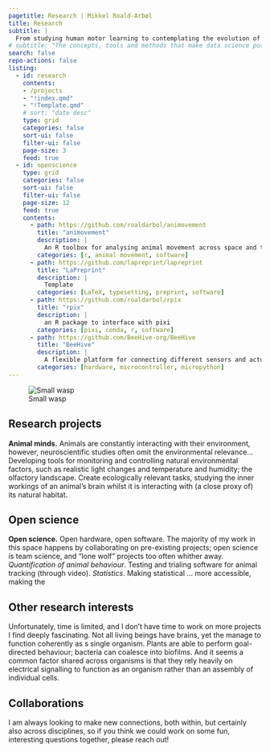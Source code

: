 ```yaml
---
pagetitle: Research | Mikkel Roald-Arbøl
title: Research
subtitle: |
  From studying human motor learning to contemplating the evolution of consciousness, it's been a windy road. My work is comparative and interdisciplinary by nature: Animal behaviour, behavioural ecology, neuroethology, comparative neuroscience, movement ecology. 
# subtitle: "The concepts, tools and methods that make data science possible."
search: false
repo-actions: false
listing:
  - id: research
    contents: 
    - /projects
    - "!index.qmd"
    - "!Template.qmd"
    # sort: "date desc"
    type: grid
    categories: false
    sort-ui: false
    filter-ui: false
    page-size: 3
    feed: true
  - id: openscience
    type: grid
    categories: false
    sort-ui: false
    filter-ui: false
    page-size: 12
    feed: true
    contents: 
      - path: https://github.com/roaldarbol/animovement
        title: "animovement"
        description: |
          An R toolbox for analysing animal movement across space and time.
        categories: [r, animal movement, software]
      - path: https://github.com/lapreprint/lapreprint
        title: "LaPreprint"
        description: |
          Template
        categories: [LaTeX, typesetting, preprint, software]
      - path: https://github.com/roaldarbol/rpix
        title: "rpix"
        description: |
          an R package to interface with pixi
        categories: [pixi, conda, r, software]
      - path: https://github.com/BeeHive-org/BeeHive
        title: "BeeHive"
        description: |
          A flexible platform for connecting different sensors and actuators
        categories: [hardware, microcontroller, micropython]
---
```


![Small wasp](images/small-wasp.png)

## Research projects

**Animal minds.** Animals are constantly interacting with their environment, however, neuroscientific studies often omit the environmental relevance... Developing tools for monitoring and controlling natural environmental factors, such as realistic light changes and temperature and humidity; the olfactory landscape. Create ecologically relevant tasks, studying the inner workings of an animal's brain whilst it is interacting with (a close proxy of) its natural habitat.

::: {#research}
:::


## Open science

**Open science.** Open hardware, open software. The majority of my work in this space happens by collaborating on pre-existing projects; open science is team science, and "lone wolf" projects too often whither away. *Quantification of animal behaviour*. Testing and trialing software for animal tracking (through video). *Statistics*. Making statistical ... more accessible, making the 

::: {#openscience}
:::


## Other research interests
Unfortunately, time is limited, and I don't have time to work on more projects I find deeply fascinating. Not all living beings have brains, yet the manage to function coherently as s single organism. Plants are able to perform goal-directed behaviour; bacteria can coalesce into biofilms. And it seems a common factor shared across organisms is that they rely heavily on electrical signalling to function as an organism rather than an assembly of individual cells.

## Collaborations
I am always looking to make new connections, both within, but certainly also across disciplines, so if you think we could work on some fun, interesting questions together, please reach out!
